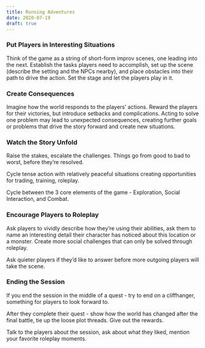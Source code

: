 ```yaml
---
title: Running Adventures
date: 2020-07-19
draft: true
---
```


### Put Players in Interesting Situations
Think of the game as a string of short-form improv scenes, one leading into the next. Establish the tasks players need to accomplish, set up the scene (describe the setting and the NPCs nearby), and place obstacles into their path to drive the action. Set the stage and let the players play in it. 

### Create Consequences
Imagine how the world responds to the players’ actions. Reward the players for their victories, but introduce setbacks and complications. Acting to solve one problem may lead to unexpected consequences, creating further goals or problems that drive the story forward and create new situations.

### Watch the Story Unfold
Raise the stakes, escalate the challenges. Things go from good to bad to worst, before they’re resolved.

Cycle tense action with relatively peaceful situations creating opportunities for trading, training, roleplay.

Cycle between the 3 core elements of the game - Exploration, Social Interaction, and Combat.

<div class="column-break"></div>

### Encourage Players to Roleplay
Ask players to vividly describe how they’re using their abilities, ask them to name an interesting detail their character has noticed about this location or a monster. Create more social challenges that can only be solved through roleplay.

Ask quieter players if they’d like to answer before more outgoing players will take the scene.

### Ending the Session
If you end the session in the middle of a quest - try to end on a cliffhanger, something for players to look forward to.

After they complete their quest - show how the world has changed after the final battle, tie up the loose plot threads. Give out the rewards.

Talk to the players about the session, ask about what they liked, mention your favorite roleplay moments.
